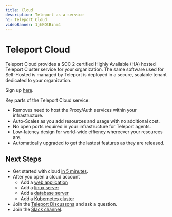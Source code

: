 ```yaml
---
title: Cloud
description: Teleport as a service
h1: Teleport Cloud
videoBanner: 1jhKOtBinm4
---
```


# Teleport Cloud

Teleport Cloud provides a SOC 2 certified Highly Available (HA) hosted Teleport Cluster service
for your organization.  The same software used for Self-Hosted is managed by Teleport is deployed
in a secure, scalable tenant dedicated to your organization.

Sign up [here](https://goteleport.com/get-started/).

Key parts of the Teleport Cloud service:

- Removes need to host the Proxy/Auth services within your infrastructure.
- Auto-Scales as you add resources and usage with no additional cost.
- No open ports required in your infrastructure for Teleport agents.
- Low-latency design for world-wide effiency whereever your resources are.
- Automatically upgraded to get the lastest features as they are released. 

## Next Steps

- Get started with cloud [in 5 minutes](./getting-started.mdx).
- After you open a cloud account
  - Add a [web application](https://goteleport.com/docs/application-access/getting-started/?scope=cloud)
  - Add a [linux server](https://goteleport.com/docs/server-access/getting-started/?scope=cloud)
  - Add a [database server](https://goteleport.com/docs/database-access/getting-started/?scope=cloud)
  - Add a [Kubernetes cluster](https://goteleport.com/docs/kubernetes-access/getting-started/agent/?scope=cloud)
- Join the [Teleport Discussons](https://github.com/gravitational/teleport/discussions) and ask a question.
- Join the [Slack channel](https://goteleport.com/slack).
